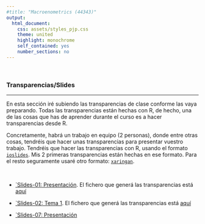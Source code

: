 ```yaml
---
#title: "Macroenometrics (44343)"
output:
  html_document:
    css: assets/styles_pjp.css
    theme: united
    highlight: monochrome 
    self_contained: yes
    number_sections: no
---
```


<br>

### Transparencias/Slides

-------------------

En esta sección iré subiendo las transparencias de clase conforme las vaya preparando. Todas las transparencias están hechas con R, de hecho, una de las cosas que has de aprender durante el curso es a hacer transparencias desde R. 

Concretamente, habrá un trabajo en equipo (2 personas), donde entre otras cosas, tendréis que hacer unas transparencias para presentar vuestro trabajo. Tendréis que hacer las transparencias con R, usando el formato [`ioslides`](https://bookdown.org/yihui/rmarkdown/ioslides-presentation.html){target="_blank"}. Mis 2 primeras transparencias están hechas en ese formato. Para el resto seguramente usaré otro formato: [`xaringan`](https://bookdown.org/yihui/rmarkdown/xaringan.html){target="_blank"}.

<br>

- [`Slides-01: Presentación](./slides/ss_01_presentacion-curso.html){target="_blank"}. El fichero que generá las transparencias está [aquí](./slides/ss_01_presentacion-curso.Rmd)


- [`Slides-02: Tema 1](./slides/ss_02_tema-1.html){target="_blank"}. El fichero que generá las transparencias está [aquí](./slides/ss_02_tema-1.Rmd)



- [`Slides-07: Presentación](./slides/07/JRom_using_blogdown.html){target="_blank"}


<br><br>
